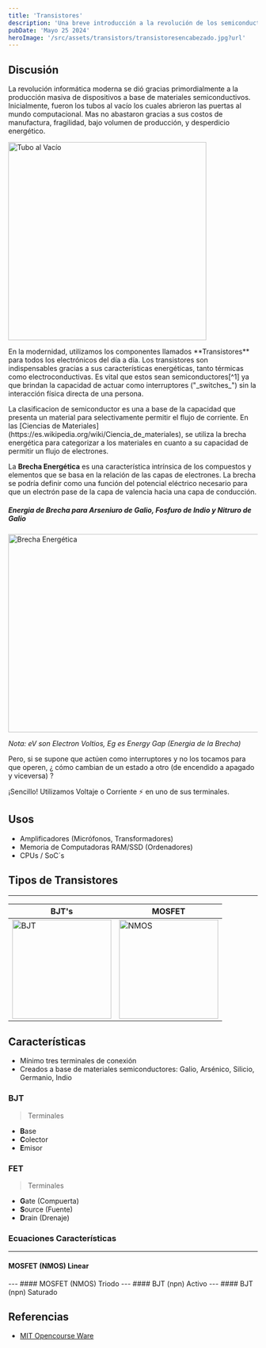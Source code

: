 ```yaml
---
title: 'Transistores'
description: 'Una breve introducción a la revolución de los semiconductores'
pubDate: 'Mayo 25 2024'
heroImage: '/src/assets/transistors/transistoresencabezado.jpg?url'
---
```




## Discusión

<p> La revolución informática moderna 
se dió gracias primordialmente a la producción masiva de dispositivos a base de materiales semiconductivos.
Inicialmente, fueron los tubos al vacío los cuales abrieron las puertas al mundo computacional.
Mas no abastaron gracias a sus costos de manufactura, fragilidad, bajo volumen de producción, 
y desperdicio energético.</p>

<Image
src={vacuumtube}
width="400"
height="400"
alt="Tubo al Vacío"/>

<p>
En la modernidad, utilizamos los componentes llamados **Transistores** para
todos los electrónicos del día a día. Los transistores son indispensables
gracias a sus características energéticas, tanto térmicas como electroconductivas.
Es vital que estos sean semiconductores[^1] ya que brindan la capacidad de actuar como
interruptores ("_switches_") sin la interacción física directa de una persona.
</p>

<p> 
La clasificacion de semiconductor es una a base de la capacidad
que presenta un material para selectivamente permitir el flujo de corriente.
En las [Ciencias de Materiales](https://es.wikipedia.org/wiki/Ciencia_de_materiales),
 se utiliza la brecha energética para categorizar a
los materiales en cuanto a su capacidad de permitir un flujo de electrones.

La **Brecha Energética** es una característica intrínsica de los compuestos y elementos que se basa en la relación de las 
capas de electrones.
La brecha se podría definir como una función del potencial eléctrico necesario
para que un electrón pase de la capa de valencia hacia una capa de conducción.
</p>

##### Energia de Brecha para Arseniuro de Galio, Fosfuro de Indio y Nitruro de Galio
<Image
 width="600"
 height="400"
 alt="Brecha Energética"
 src={bandgap}/>

*Nota: eV son Electron Voltios, Eg es Energy Gap (Energia de la Brecha)*

[^1]: Nota: Los materiales son clasificados comúnmente en las siguientes categorías de conductividad energética: Conductivos, Semiconductivos, Insulantes y Superconductivos.

<p> Pero, si se supone que actúen como interruptores y no los tocamos para que operen,
¿ cómo cambian de un estado a otro (de encendido a apagado y viceversa) ? </p>

<p> ¡Sencillo! Utilizamos Voltaje o Corriente ⚡️ en uno de sus terminales.</p>

## Usos
- Amplificadores (Micrófonos, Transformadores)
- Memoria de Computadoras RAM/SSD (Ordenadores)
- CPUs / SoC´s

## Tipos de Transistores
---

| BJT's | MOSFET |
|--------------------------------------|------------------------------------------------------|
| <Image width="200" height="200" alt="BJT" src={bjtnpn}/>| <Image width="200" height="200" alt="NMOS" src={npnmosfet}/>|

## Características
- Mínimo tres terminales de conexión
- Creados a base de materiales semiconductores: Galio, Arsénico, Silicio, Germanio, Indio

### BJT
> Terminales
 - **B**ase
 - **C**olector
 - **E**misor

### FET
> Terminales
- **G**ate (Compuerta)
- **S**ource (Fuente)
- **D**rain (Drenaje)

### Ecuaciones Características
---
#### MOSFET (NMOS) Linear
<Latex formula='I_{ds} = \frac{W}{L} \mu_{n} C_{ox} (V_{gs} - V_{th}) V_{ds}'/>
<Latex formula=' R_{eq} = \frac{V_{ds}}{I_{ds}}'/>
---
#### MOSFET (NMOS) Triodo
<Latex formula='I_{ds} = K[2 (V_{gs} - V{t}) V_{ds} - (V_{ds})^2]'/>
---
#### BJT (npn) Activo
<Latex formula='\beta = i_c / i_b'/>
<Latex formula='i_b = (I_s / \beta )e^{v_{be} / v_t}'/>
<Latex formula='i_c = I_s e^{v_{be} / v_t}'/>
---
#### BJT (npn) Saturado
<Latex formula=' I_e = I_c + I_b'/> 
<Latex formula=' I_e = (\beta + 1) I_b'/> 
<Latex formula=' I_c = \beta I_b'/>
<Latex formula=' I_c = (\beta) / (\beta + 1) I_e'/> 
<Latex formula=' I_c(sat) = (V_{cc} - V_{ce}(sat)) / R_c'/>
<Latex formula=' \alpha = \beta / (\beta + 1)'/>

## Referencias
- [MIT Opencourse Ware](https://ocw.mit.edu/courses/6-071j-introduction-to-electronics-signals-and-measurement-spring-2006/b30aa58fb0c9915da21e5a5855384818_19_bjt_1.pdf)